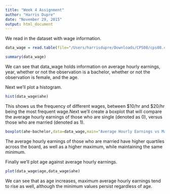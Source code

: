 ```yaml
---
title: "Week 4 Assignment"
author: "Harris Dupre"
date: "November 29, 2015"
output: html_document
---
```


We read in the dataset with wage information.

```r
data_wage = read.table(file="/Users/harrisdupre/Downloads/CPS08/cps08.csv",sep=",",header=TRUE)

summary(data_wage)
```

We can see that data_wage holds information on average hourly earnings, year, whether or not the observation is a bachelor, whether or not the observation is female, and the age.

Next we'll plot a histogram.

```r
hist(data_wage$ahe)
```

This shows us the frequency of different wages, between $10/hr and $20/hr being the most frequent wage.Next we'll create a boxplot that will compare the average hourly earnings of those who are single (denoted as 0), versus those who are married (denoted as 1).

```r
boxplot(ahe~bachelor,data=data_wage,main="Average Hourly Earnings vs Marital Status",xlab="Single/Married",ylab="AHE")
```

The average hourly earnings of those who are married have higher quartiles across the board, as well as a higher maximum, while maintaining the same minimum.

Finally we'll plot age against average hourly earnings.

```r
plot(data_wage$age,data_wage$ahe)
```

We can see that as age increases, maximum average hourly earnings tend to rise as well, although the minimum values persist regardless of age.